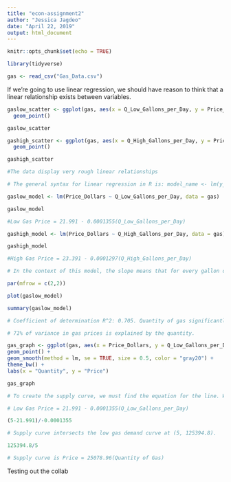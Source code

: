```yaml
---
title: "econ-assignment2"
author: "Jessica Jagdeo"
date: "April 22, 2019"
output: html_document
---
```


```r
knitr::opts_chunk$set(echo = TRUE)
```

```r

library(tidyverse)

gas <- read_csv("Gas_Data.csv")
```

If we’re going to use linear regression, we should have reason to think that a linear relationship exists between variables.

```r

gaslow_scatter <- ggplot(gas, aes(x = Q_Low_Gallons_per_Day, y = Price_Dollars)) +
  geom_point()

gaslow_scatter

gashigh_scatter <- ggplot(gas, aes(x = Q_High_Gallons_per_Day, y = Price_Dollars)) +
  geom_point()

gashigh_scatter

#The data display very rough linear relationships

```

```r

# The general syntax for linear regression in R is: model_name <- lm(y_variable ~ x_variable, data = df_name)

gaslow_model <- lm(Price_Dollars ~ Q_Low_Gallons_per_Day, data = gas)

gaslow_model

#Low Gas Price = 21.991 - 0.0001355(Q_Low_Gallons_per_Day)

gashigh_model <- lm(Price_Dollars ~ Q_High_Gallons_per_Day, data = gas)

gashigh_model

#High Gas Price = 23.391 - 0.0001297(Q_High_Gallons_per_Day)

# In the context of this model, the slope means that for every gallon of gas, there is a decrease in the willingness to pay.

```

```r

par(mfrow = c(2,2))

plot(gaslow_model)

```
```r

summary(gaslow_model)

# Coefficient of determination R^2: 0.705. Quantity of gas significantly predicts price, according to this model. 

# 71% of variance in gas prices is explained by the quantity.

```

```r

gas_graph <- ggplot(gas, aes(x = Price_Dollars, y = Q_Low_Gallons_per_Day)) +
geom_point() +
geom_smooth(method = lm, se = TRUE, size = 0.5, color = "gray20") +
theme_bw() +
labs(x = "Quantity", y = "Price")

gas_graph

```

```r

# To create the supply curve, we must find the equation for the line. We can do so because we know the curve hits the price acis at (0,0) and must intersect aggregate demand at a price of $5.

# Low Gas Price = 21.991 - 0.0001355(Q_Low_Gallons_per_Day)

(5-21.991)/-0.0001355

# Supply curve intersects the low gas demand curve at (5, 125394.8). 

125394.8/5

# Supply curve is Price = 25078.96(Quantity of Gas)


```

Testing out the collab

